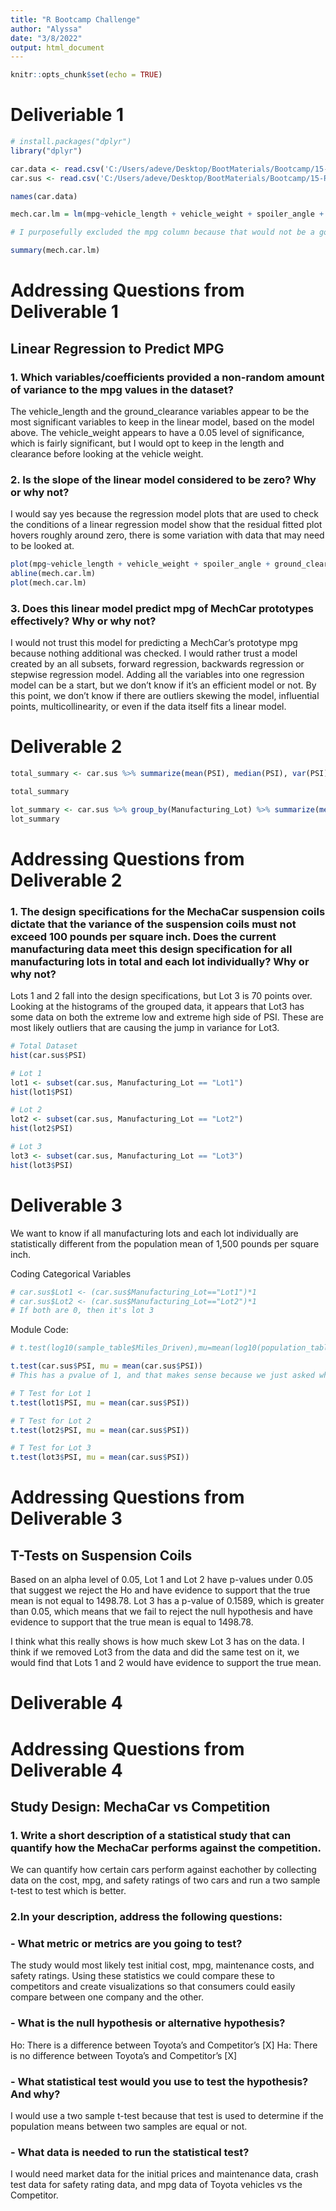 ```yaml
---
title: "R Bootcamp Challenge"
author: "Alyssa"
date: "3/8/2022"
output: html_document
---
```


```r
knitr::opts_chunk$set(echo = TRUE)
```

# Deliveriable 1
```r
# install.packages("dplyr")
library("dplyr")
```


```r
car.data <- read.csv('C:/Users/adeve/Desktop/BootMaterials/Bootcamp/15-R/R_Bootcamp/Challenge/Data/MechaCar_mpg.csv') 
car.sus <- read.csv('C:/Users/adeve/Desktop/BootMaterials/Bootcamp/15-R/R_Bootcamp/Challenge/Data/Suspension_Coil.csv')
```

```r
names(car.data)
```


```r
mech.car.lm = lm(mpg~vehicle_length + vehicle_weight + spoiler_angle + ground_clearance + AWD, data = car.data)

# I purposefully excluded the mpg column because that would not be a good addition to the regression plot. Trying to predict mpg by mpg is not very effective.
```

```r
summary(mech.car.lm)
```
# Addressing Questions from Deliverable 1 
## Linear Regression to Predict MPG
### 1. Which variables/coefficients provided a non-random amount of variance to the mpg values in the dataset? 
The vehicle_length and the ground_clearance variables appear to be the most significant variables to keep in the linear model, based on the model above.  The vehicle_weight appears to have a 0.05 level of significance, which is fairly significant, but I would opt to keep in the length and clearance before looking at the vehicle weight. 

### 2. Is the slope of the linear model considered to be zero? Why or why not? 
I would say yes because the regression model plots that are used to check the conditions of a linear regression model show that the residual fitted plot hovers roughly around zero, there is some variation with data that may need to be looked at. 
```r
plot(mpg~vehicle_length + vehicle_weight + spoiler_angle + ground_clearance + AWD, data = car.data)
abline(mech.car.lm)
plot(mech.car.lm)
```

### 3. Does this linear model predict mpg of MechCar prototypes effectively? Why or why not? 
I would not trust this model for predicting a MechCar's prototype mpg because nothing additional was checked.  I would rather trust a model created by an all subsets, forward regression, backwards regression or stepwise regression model.  Adding all the variables into one regression model can be a start, but we don't know if it's an efficient model or not.  By this point, we don't know if there are outliers skewing the model, influential points, multicollinearity, or even if the data itself fits a linear model.

# Deliverable 2

```r
total_summary <- car.sus %>% summarize(mean(PSI), median(PSI), var(PSI), sd(PSI)) 

total_summary
```


```r
lot_summary <- car.sus %>% group_by(Manufacturing_Lot) %>% summarize(mean(PSI), median(PSI), var(PSI), sd(PSI)) 
lot_summary
```
# Addressing Questions from Deliverable 2
### 1. The design specifications for the MechaCar suspension coils dictate that the variance of the suspension coils must not exceed 100 pounds per square inch. Does the current manufacturing data meet this design specification for all manufacturing lots in total and each lot individually? Why or why not?
Lots 1 and 2 fall into the design specifications, but Lot 3 is 70 points over.  Looking at the histograms of the grouped data, it appears that Lot3 has some data on both the extreme low and extreme high side of PSI.  These are most likely outliers that are causing the jump in variance for Lot3.

```r
# Total Dataset
hist(car.sus$PSI)

# Lot 1
lot1 <- subset(car.sus, Manufacturing_Lot == "Lot1")
hist(lot1$PSI)

# Lot 2
lot2 <- subset(car.sus, Manufacturing_Lot == "Lot2")
hist(lot2$PSI)

# Lot 3
lot3 <- subset(car.sus, Manufacturing_Lot == "Lot3")
hist(lot3$PSI)
```

# Deliverable 3 
We want to know if all manufacturing lots and each lot individually are statistically different from the population mean of 1,500 pounds per square inch.

Coding Categorical Variables 
```r
# car.sus$Lot1 <- (car.sus$Manufacturing_Lot=="Lot1")*1
# car.sus$Lot2 <- (car.sus$Manufacturing_Lot=="Lot2")*1
# If both are 0, then it's lot 3
```

Module Code: 

```r
# t.test(log10(sample_table$Miles_Driven),mu=mean(log10(population_table$Miles_Driven))) #compare sample versus population means
```

```r
t.test(car.sus$PSI, mu = mean(car.sus$PSI))
# This has a pvalue of 1, and that makes sense because we just asked what's teh chance of the same thing being different than the same thing, so we'd expect that to be 1

# T Test for Lot 1
t.test(lot1$PSI, mu = mean(car.sus$PSI))

# T Test for Lot 2
t.test(lot2$PSI, mu = mean(car.sus$PSI))

# T Test for Lot 3
t.test(lot3$PSI, mu = mean(car.sus$PSI))
```
# Addressing Questions from Deliverable 3
## T-Tests on Suspension Coils
Based on an alpha level of 0.05, Lot 1 and Lot 2 have p-values under 0.05 that suggest we reject the Ho and have evidence to support that the true mean is not equal to 1498.78.  Lot 3 has a p-value of 0.1589, which is greater than 0.05, which means that we fail to reject the null hypothesis and have evidence to support that the true mean is equal to 1498.78.

I think what this really shows is how much skew Lot 3 has on the data.  I think if we removed Lot3 from the data and did the same test on it, we would find that Lots 1 and 2 would have evidence to support the true mean.

# Deliverable 4 
# Addressing Questions from Deliverable 4
## Study Design: MechaCar vs Competition
### 1. Write a short description of a statistical study that can quantify how the MechaCar performs against the competition. 
We can quantify how certain cars perform against eachother by collecting data on the cost, mpg, and safety ratings of two cars and run a two sample t-test to test which is better. 

### 2.In your description, address the following questions:
### - What metric or metrics are you going to test?
The study would most likely test initial cost, mpg, maintenance costs, and safety ratings.  Using these statistics we could compare these to competitors and create visualizations so that consumers could easily compare between one company and the other. 

### - What is the null hypothesis or alternative hypothesis?
Ho: There is a difference between Toyota's and Competitor's [X]
Ha: There is no difference between Toyota's and Competitor's [X]

### - What statistical test would you use to test the hypothesis? And why?
I would use a two sample t-test because that test is used to determine if the population means between two samples are equal or not. 

### - What data is needed to run the statistical test?
I would need market data for the initial prices and maintenance data, crash test data for safety rating data, and mpg data of Toyota vehicles vs the Competitor. 







